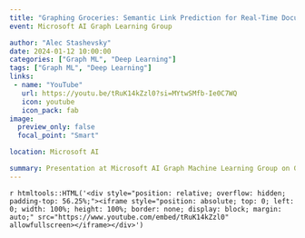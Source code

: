 ```yaml
---
title: "Graphing Groceries: Semantic Link Prediction for Real-Time Document Understanding"
event: Microsoft AI Graph Learning Group

author: "Alec Stashevsky"
date: 2024-01-12 10:00:00
categories: ["Graph ML", "Deep Learning"]
tags: ["Graph ML", "Deep Learning"]
links:
 - name: "YouTube"
   url: https://youtu.be/tRuK14kZzl0?si=MYtwSMfb-Ie0C7WQ
   icon: youtube
   icon_pack: fab
image:
  preview_only: false
  focal_point: "Smart"

location: Microsoft AI

summary: Presentation at Microsoft AI Graph Machine Learning Group on GNNs for document understanding and the challenges of architecting multi-task learning and hydranet models.
---
```



`r htmltools::HTML('<div style="position: relative; overflow: hidden; padding-top: 56.25%;"><iframe style="position: absolute; top: 0; left: 0; width: 100%; height: 100%; border: none; display: block; margin: auto;" src="https://www.youtube.com/embed/tRuK14kZzl0" allowfullscreen></iframe></div>')`

<br>
